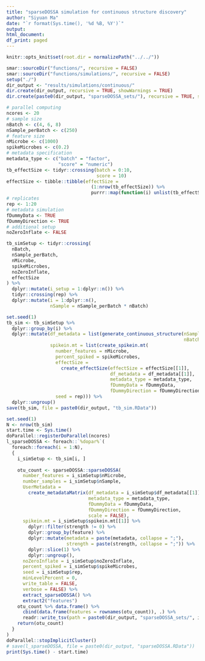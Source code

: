 ```yaml
---
title: "sparseDOSSA simulation for continuous structure discovery"
author: "Siyuan Ma"
date: "`r format(Sys.time(), '%d %B, %Y')`"
output:
html_document:
df_print: paged
---
```

```r
knitr::opts_knit$set(root.dir = normalizePath("../../"))
```
```r
smar::sourceDir("functions/", recursive = FALSE)
smar::sourceDir("functions/simulations/", recursive = FALSE)
setup("./")
dir_output <- "results/simulations/continuous/"
dir.create(dir_output, recursive = TRUE, showWarnings = TRUE)
dir.create(paste0(dir_output, "sparseDOSSA_sets/"), recursive = TRUE, showWarnings = TRUE)
```

```r
# parallel computing
ncores <- 20
# sample size
nBatch <- c(4, 6, 8)
nSample_perBatch <- c(250)
# feature size
nMicrobe <- c(1000)
spikeMicrobes <- c(0.2)
# metadata specification
metadata_type <- c("batch" = "factor",
                   "score" = "numeric")
tb_effectSize <- tidyr::crossing(batch = 0:10,
                                 score = 10)
effectSize <- tibble::tibble(effectSize =
                               (1:nrow(tb_effectSize)) %>%
                               purrr::map(function(i) unlist(tb_effectSize[i, ])))
# replicates
rep <- 1:20
# metadata simulation
fDummyData <- TRUE
fDummyDirection <- TRUE
# additional setup
noZeroInflate <- FALSE

tb_simSetup <- tidyr::crossing(
  nBatch,
  nSample_perBatch,
  nMicrobe,
  spikeMicrobes,
  noZeroInflate,
  effectSize
) %>% 
  dplyr::mutate(i_setup = 1:dplyr::n()) %>% 
  tidyr::crossing(rep) %>% 
  dplyr::mutate(i = 1:dplyr::n(),
                nSample = nSample_perBatch * nBatch)
```

```r
set.seed(1)
tb_sim <- tb_simSetup %>% 
  dplyr::group_by(i) %>% 
  dplyr::mutate(df_metadata = list(generate_continuous_structure(nSample_perBatch = nSample_perBatch,
                                                                 nBatch = nBatch)),
                spikein.mt = list(create_spikein.mt(
                  number_features = nMicrobe,
                  percent_spiked = spikeMicrobes,
                  effectSize = 
                    create_effectSize(effectSize = effectSize[[1]],
                                      df_metadata = df_metadata[[1]],
                                      metadata_type = metadata_type,
                                      fDummyData = fDummyData,
                                      fDummyDirection = fDummyDirection),
                  seed = rep))) %>% 
  dplyr::ungroup()
save(tb_sim, file = paste0(dir_output, "tb_sim.RData"))
```

```r
set.seed(1)
N <- nrow(tb_sim)
start.time <- Sys.time()
doParallel::registerDoParallel(ncores)
l_sparseDOSSA <- foreach::`%dopar%`(
  foreach::foreach(i = 1:N),
  {
    i_simSetup <- tb_sim[i, ]
    
    otu_count <- sparseDOSSA::sparseDOSSA(
      number_features = i_simSetup$nMicrobe,
      number_samples = i_simSetup$nSample,
      UserMetadata = 
        create_metadataMatrix(df_metadata = i_simSetup$df_metadata[[1]],
                              metadata_type = metadata_type,
                              fDummyData = fDummyData,
                              fDummyDirection = fDummyDirection,
                              scale = FALSE),
      spikein.mt = i_simSetup$spikein.mt[[1]] %>% 
        dplyr::filter(strength != 0) %>% 
        dplyr::group_by(feature) %>% 
        dplyr::mutate(metadata = paste(metadata, collapse = ";"), 
                      strength = paste(strength, collapse = ";")) %>% 
        dplyr::slice(1) %>%  
        dplyr::ungroup(),
      noZeroInflate = i_simSetup$noZeroInflate,
      percent_spiked = i_simSetup$spikeMicrobes,
      seed = i_simSetup$rep,
      minLevelPercent = 0,
      write_table = FALSE,
      verbose = FALSE) %>%
      extract_sparseDOSSA() %>%
      extract2("features")
    otu_count %>% data.frame() %>% 
      cbind(data.frame(Features = rownames(otu_count)), .) %>% 
      readr::write_tsv(path = paste0(dir_output, "sparseDOSSA_sets/", i, ".tsv"))
    return(otu_count)
  }
) 
doParallel::stopImplicitCluster()
# save(l_sparseDOSSA, file = paste0(dir_output, "sparseDOSSA.RData"))
print(Sys.time() - start.time)
```
